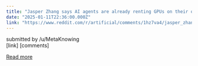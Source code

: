 ```yaml
---
title: "Jasper Zhang says AI agents are already renting GPUs on their own and doing AI development in PyTorch"
date: "2025-01-11T22:36:00.000Z"
link: "https://www.reddit.com/r/artificial/comments/1hz7va4/jasper_zhang_says_ai_agents_are_already_renting/"
---
```


submitted by    /u/MetaKnowing  
 [link]   [comments]

[Read more](https://www.reddit.com/r/artificial/comments/1hz7va4/jasper_zhang_says_ai_agents_are_already_renting/)
